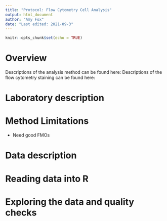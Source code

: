 ```yaml
---
title: "Protocol: Flow Cytometry Cell Analysis"
output: html_document
author: "Amy Fox"
date: "Last edited: 2021-09-3"
---
```


```r
knitr::opts_chunk$set(echo = TRUE)
```

# Overview
Descriptions of the analysis method can be found here:
Descriptions of the flow cytometry staining can be found here:

# Laboratory description

# Method Limitations

- Need good FMOs

# Data description

# Reading data into R


# Exploring the data and quality checks
